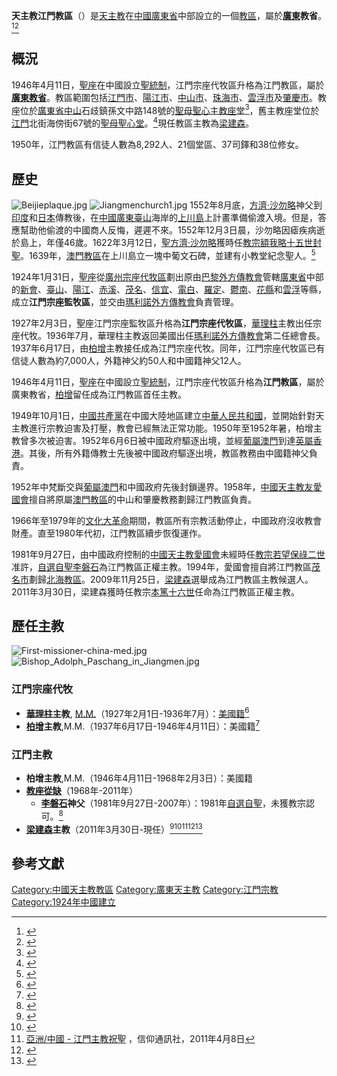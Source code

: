{{Infobox Roman Catholic diocese
|Roman Catholic Diocese of = 天主教江門教區
|latin                     = Dioecesis Chiammenensis
|image                     = 
|caption                   = 
|location                  = [[中國|中國]][[廣東省|廣東省]][[江門市|江門市]]
|territory                 = [[江門市|江門市]]及附近地區
|population                = 8,292人
|rite                      = [[拉丁禮|拉丁禮]]
|patron                    = 
|parishes                  = 37個
|secular priests           = 21位
|province                  = '''[[天主教廣州總教區|廣東]]'''
|established               = {{unbulleted list|1924年1月31日 (成立宗座監牧區)|1927年2月3日 (升格宗座代牧區)|1946年4月11日 (升格教區)}}
|cathedral                 = [[中山聖母聖心主教座堂|中山聖母聖心主教座堂]]
|leadership                = 主教
|website                   = 
|pope                      = {{Incumbent pope}}
|metropolitan              = [[甘俊邱|甘俊邱]]主教
|ordinary                  = [[梁建森|梁建森]]主教
|coadjutor archbishop      =
|coadjutor bishop          =
|auxiliary                 =
|emeritus                  =
}}
'''天主教江門教區'''（{{lang-la|Dioecesis Chiammenensis}}）是[[天主教|天主教]]在[[中國|中國]][[廣東省|廣東省]]中部設立的一個[[教區|教區]]，屬於'''[[天主教廣州總教區|廣東]]教省'''。<ref>{{Cite web |url=http://www.gcatholic.org/dioceses/diocese/kong0.htm |title=Diocese of Jiangmen 江門 |access-date=2022年1月28日 |archive-date=2017年12月1日 |archive-url=https://web.archive.org/web/20171201041720/http://www.gcatholic.org/dioceses/diocese/kong0.htm |dead-url=no }}</ref><ref>{{Cite web |url=http://www.catholic-hierarchy.org/diocese/dkong.html |title=Diocese of Jiangmen [Kongmoon] |access-date=2022年2月7日 |archive-date=2022年2月9日 |archive-url=https://web.archive.org/web/20220209163303/http://www.catholic-hierarchy.org/diocese/dkong.html |dead-url=no }}</ref>

== 概況==
1946年4月11日，[[聖座|聖座]]在中國設立[[聖統制|聖統制]]，江門宗座代牧區升格為江門教區，屬於'''[[天主教廣州總教區|廣東教省]]'''。教區範圍包括[[江門市|江門市]]、[[陽江市|陽江市]]、[[中山市|中山市]]、[[珠海市|珠海市]]、[[雲浮市|雲浮市]]及[[肇慶市|肇慶市]]。教座位於[[廣東省|廣東省]][[中山|中山]]石歧鎮孫文中路148號的[[中山聖母聖心主教座堂|聖母聖心主教座堂]]<ref>{{Cite web |url=http://www.gcatholic.org/churches/asia/3563.htm |title=Immaculate Heart of Mary Cathedral |access-date=2021年12月29日 |archive-date=2022年2月9日 |archive-url=https://web.archive.org/web/20220209163258/http://www.gcatholic.org/churches/asia/3563.htm |dead-url=no }}</ref>，舊主教座堂位於[[江門|江門]]北街海傍街67號的[[江門聖母聖心堂|聖母聖心堂]]。<ref>{{Cite web |url=http://www.gcatholic.org/churches/asia/3561.htm |title=Former Cathedral of the Immaculate Heart of Mary |access-date=2021年12月29日 |archive-date=2022年2月9日 |archive-url=https://web.archive.org/web/20220209171511/http://www.gcatholic.org/churches/asia/3561.htm |dead-url=no }}</ref>現任教區主教為[[梁建森|梁建森]]。

1950年，江門教區有信徒人數為8,292人、21個堂區、37司鐸和38位修女。

== 歷史 ==
[[File:Beijieplaque.jpg|thumb]]
[[File:Jiangmenchurch1.jpg|thumb]]
1552年8月底，[[方濟·沙勿略|方濟·沙勿略]]神父到[[印度|印度]]和[[日本|日本]]傳教後，在[[中國|中國]][[廣東|廣東]][[臺山市|臺山]]海岸的[[上川島|上川島]]上計畫準備偷渡入境。但是，答應幫助他偷渡的中國商人反悔，遲遲不來。1552年12月3日晨，沙勿略因瘧疾病逝於島上，年僅46歲。1622年3月12日，[[聖方濟·沙勿略|聖方濟·沙勿略]]獲時任[[教宗額我略十五世|教宗額我略十五世]][[封聖|封聖]]。1639年，[[天主教澳門教區|澳門教區]]在上川島立一塊中葡文石碑，並建有小教堂紀念聖人。<ref>{{Cite web |url=http://www.gcatholic.org/churches/asia/5423.htm |title=Church of St. Francis Xavier |access-date=2021年12月29日 |archive-date=2022年2月9日 |archive-url=https://web.archive.org/web/20220209170801/http://www.gcatholic.org/churches/asia/5423.htm |dead-url=no }}</ref>

1924年1月31日，[[聖座|聖座]]從[[天主教廣州總教區|廣州宗座代牧區]]劃出原由[[巴黎外方傳教會|巴黎外方傳教會]]管轄[[廣東省_(中華民國)|廣東省]]中部的[[新會|新會]]、[[臺山|臺山]]、[[陽江|陽江]]、[[赤溪|赤溪]]、[[茂名|茂名]]、[[信宜|信宜]]、[[電白|電白]]、[[羅定|羅定]]、[[鬱南|鬱南]]、[[花縣|花縣]]和[[雲浮|雲浮]]等縣，成立'''江門宗座監牧區'''，並交由[[瑪利諾外方傳教會|瑪利諾外方傳教會]]負責管理。

1927年2月3日，聖座江門宗座監牧區升格為'''江門宗座代牧區'''，[[華理柱|華理柱]]主教出任宗座代牧。1936年7月，華理柱主教返回美國出任[[瑪利諾外方傳教會|瑪利諾外方傳教會]]第二任總會長。1937年6月17日，由[[柏增|柏增]]主教接任成為江門宗座代牧。同年，江門宗座代牧區已有信徒人數為約7,000人，外籍神父約50人和中國籍神父12人。

1946年4月11日，[[聖座|聖座]]在中國設立[[聖統制|聖統制]]，江門宗座代牧區升格為'''江門教區'''，屬於廣東教省，[[柏增|柏增]]留任成為江門教區首任主教。

1949年10月1日，[[中國共產黨|中國共產黨]]在中國大陸地區建立[[中華人民共和國|中華人民共和國]]，並開始針對天主教進行宗教迫害及打壓，教會已經無法正常功能。1950年至1952年暑，柏增主教曾多次被迫害。1952年6月6日被中國政府驅逐出境，並經[[葡屬澳門|葡屬澳門]]到達[[英屬香港|英屬香港]]。其後，所有外籍傳教士先後被中國政府驅逐出境，教區教務由中國籍神父負責。

1952年中梵斷交與[[葡屬澳門|葡屬澳門]]和中國政府先後封鎖邊界。1958年，[[中國天主教愛國會|中國天主教友愛國會]]擅自將原屬[[天主教澳門教區|澳門教區]]的中山和肇慶教務劃歸江門教區負責。

1966年至1979年的[[文化大革命|文化大革命]]期間，教區所有宗教活動停止，中國政府沒收教會財產。直至1980年代初，江門教區續步恢復運作。

1981年9月27日，由中國政府控制的[[中國天主教愛國會|中國天主教愛國會]]未經時任[[教宗|教宗]][[若望保祿二世|若望保祿二世]]准許，[[中國自選自聖主教列表|自選自聖]][[李磐石|李磐石]]為江門教區正權主教。1994年，愛國會擅自將江門教區[[茂名市|茂名市]]劃歸[[天主教北海教區|北海教區]]。2009年11月25日，[[梁建森|梁建森]]選舉成為江門教區主教候選人。2011年3月30日，梁建森獲時任教宗[[本篤十六世|本篤十六世]]任命為江門教區正權主教。

== 歷任主教 ==
[[File:First-missioner-china-med.jpg|thumb]]
[[File:Bishop_Adolph_Paschang_in_Jiangmen.jpg|thumb]]
===江門宗座代牧===
*'''[[華理柱|華理柱]]主教''', [[瑪利諾外方傳教會|M.M.]]（1927年2月1日-1936年7月）：[[美國人|美國籍]]<ref>{{Cite web |url=http://www.catholic-hierarchy.org/bishop/bwalshje.html |title=Bishop James Edward Walsh, M.M. † |access-date=2020年1月25日 |archive-date=2022年4月7日 |archive-url=https://web.archive.org/web/20220407072825/https://www.catholic-hierarchy.org/bishop/bwalshje.html |dead-url=no }}</ref>
*'''[[柏增|柏增]]主教''',M.M.（1937年6月17日-1946年4月11日）：美國籍<ref>{{Cite web |url=http://www.catholic-hierarchy.org/bishop/bpasch.html |title=Bishop Adolph John Paschang, M.M. † |access-date=2020年1月19日 |archive-date=2020年11月7日 |archive-url=https://web.archive.org/web/20201107050312/https://www.catholic-hierarchy.org/bishop/bpasch.html |dead-url=no }}</ref>

===江門主教===
*'''柏增主教''',M.M.（1946年4月11日-1968年2月3日）：美國籍
* '''[[教座從缺|教座從缺]]'''（1968年-2011年）
**'''[[李磐石|李磐石]]神父'''（1981年9月27日-2007年）：1981年[[中國自選自聖主教列表|自選自聖]]，未獲教宗認可。<ref>{{Cite web |url=http://www.catholic-hierarchy.org/bishop/blips.html |title=[Patriotic Bishop Peter Paul Li Pan-shi] † |access-date=2019年12月19日 |archive-date=2022年2月10日 |archive-url=https://web.archive.org/web/20220210012009/http://www.catholic-hierarchy.org/bishop/blips.html |dead-url=no }}</ref>
*'''[[梁建森|梁建森]]主教'''（2011年3月30日-現任）<ref>{{Cite web |url=http://www.catholic-hierarchy.org/bishop/bliangj.html |title=Bishop Paul Ling Jiansen |access-date=2020年1月19日 |archive-date=2022年2月10日 |archive-url=https://web.archive.org/web/20220210012011/http://www.catholic-hierarchy.org/bishop/bliangj.html |dead-url=no }}</ref><ref>{{Cite web |url=http://www.mzzjw.gd.gov.cn/zjtd/ShowArticle.asp?ArticleID=4273 |title=天主教江門教區隆重舉行梁建森主教祝聖典禮 |access-date=2011年5月27日 |archive-date=2011年7月20日 |archive-url=https://web.archive.org/web/20110720144113/http://www.mzzjw.gd.gov.cn/zjtd/ShowArticle.asp?ArticleID=4273 |dead-url=yes }}</ref><ref>[http://www.fides.org/aree/news/newsdet.php?idnews=6226&lan=chi 亞洲/中國 - 江門主教祝聖] {{Wayback|url=http://www.fides.org/aree/news/newsdet.php?idnews=6226&lan=chi |date=20120319205241 }}，信仰通訊社，2011年4月8日</ref><ref>{{Cite web |url=http://www.sara.gov.cn/nsjg/ywes/gzdt4/7778.htm |title=天主教江門教區隆重舉行梁建森主教祝聖典禮 |access-date=2011年5月27日 |archive-date=2011年7月28日 |archive-url=https://web.archive.org/web/20110728094918/http://sara.gov.cn/nsjg/ywes/gzdt4/7778.htm |dead-url=no }}</ref><ref>{{Cite journal |author=[[天主教香港教區|天主教香港教區]][[聖神修院|聖神研究中心]]|author2= |author3= |url= |title=2011年中國教會大事回顧 |journal=鼎 |year=2012年 |volume= |issue=夏季刊 |pages=}}</ref>

==參考文獻==
{{reflist}}

{{中國天主教教區}}

[[Category:中國天主教教區|Category:中國天主教教區]]
[[Category:廣東天主教|Category:廣東天主教]]
[[Category:江門宗教|Category:江門宗教]]
[[Category:1924年中國建立|Category:1924年中國建立]]